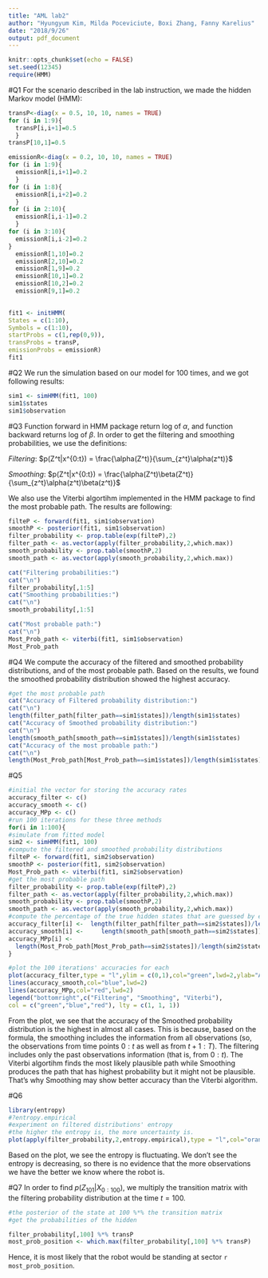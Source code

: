 ```yaml
---
title: "AML lab2"
author: "Hyungyum Kim, Milda Poceviciute, Boxi Zhang, Fanny Karelius"
date: "2018/9/26"
output: pdf_document
---
```


```r
knitr::opts_chunk$set(echo = FALSE)
set.seed(12345)
require(HMM)
```

#Q1
For the scenario described in the lab instruction, we made the hidden Markov model (HMM):

```r
transP<-diag(x = 0.5, 10, 10, names = TRUE)
for (i in 1:9){
  transP[i,i+1]=0.5
  }
transP[10,1]=0.5

emissionR<-diag(x = 0.2, 10, 10, names = TRUE)
for (i in 1:9){
  emissionR[i,i+1]=0.2
  }
for (i in 1:8){
  emissionR[i,i+2]=0.2
  }
for (i in 2:10){
  emissionR[i,i-1]=0.2
  }
for (i in 3:10){
  emissionR[i,i-2]=0.2
}
  emissionR[1,10]=0.2
  emissionR[2,10]=0.2
  emissionR[1,9]=0.2
  emissionR[10,1]=0.2
  emissionR[10,2]=0.2
  emissionR[9,1]=0.2

  
fit1 <- initHMM(
States = c(1:10),
Symbols = c(1:10),
startProbs = c(1,rep(0,9)),
transProbs = transP,
emissionProbs = emissionR)
fit1
```
#Q2
We run the simulation based on our model for 100 times, and we got following results:

```r
sim1 <- simHMM(fit1, 100)
sim1$states
sim1$observation
```
#Q3
Function forward in HMM package return log of $\alpha$, and function backward returns log of $\beta$. In order to get the filtering and smoothing probabilities, we use the definitions:

*Filtering*: $p(Z^t|x^{0:t}) = \frac{\alpha(Z^t)}{\sum_{z^t}\alpha(z^t)}$

*Smoothing*: $p(Z^t|x^{0:t}) = \frac{\alpha(Z^t)\beta(Z^t)}{\sum_{z^t}\alpha(z^t)\beta(z^t)}$

We also use the Viterbi algortihm implemented in the HMM package to find the most probable path. The results are following:

```r
filteP <- forward(fit1, sim1$observation)
smoothP <- posterior(fit1, sim1$observation)
filter_probability <- prop.table(exp(filteP),2)
filter_path <- as.vector(apply(filter_probability,2,which.max))
smooth_probability <- prop.table(smoothP,2)
smooth_path <- as.vector(apply(smooth_probability,2,which.max))

cat("Filtering probabilities:")
cat("\n")
filter_probability[,1:5]
cat("Smoothing probabilities:")
cat("\n")
smooth_probability[,1:5]

cat("Most probable path:")
cat("\n")
Most_Prob_path <- viterbi(fit1, sim1$observation)
Most_Prob_path

```
#Q4
We compute the accuracy of the filtered and smoothed probability distributions, and of the most probable path. Based on the results, we found the smoothed probability distribution showed the highest accuracy.
```r
#get the most probable path
cat("Accuracy of Filtered probability distribution:")
cat("\n")
length(filter_path[filter_path==sim1$states])/length(sim1$states)
cat("Accuracy of Smoothed probability distribution:")
cat("\n")
length(smooth_path[smooth_path==sim1$states])/length(sim1$states)
cat("Accuracy of the most probable path:")
cat("\n")
length(Most_Prob_path[Most_Prob_path==sim1$states])/length(sim1$states)
```

#Q5
```r
#initial the vector for storing the accuracy rates
accuracy_filter <- c()
accuracy_smooth <- c()
accuracy_MPp <- c()
#run 100 iterations for these three methods
for(i in 1:100){
#simulate from fitted model
sim2 <- simHMM(fit1, 100)
#compute the filtered and smoothed probability distributions
filteP <- forward(fit1, sim2$observation)
smoothP <- posterior(fit1, sim2$observation)
Most_Prob_path <- viterbi(fit1, sim2$observation)
#get the most probable path
filter_probability <- prop.table(exp(filteP),2)
filter_path <- as.vector(apply(filter_probability,2,which.max))
smooth_probability <- prop.table(smoothP,2)
smooth_path <- as.vector(apply(smooth_probability,2,which.max))
#compute the percentage of the true hidden states that are guessed by each method.
accuracy_filter[i] <-  length(filter_path[filter_path==sim2$states])/length(sim2$states)
accuracy_smooth[i] <-     length(smooth_path[smooth_path==sim2$states])/length(sim2$states)
accuracy_MPp[i] <- 
  length(Most_Prob_path[Most_Prob_path==sim2$states])/length(sim2$states)
}

#plot the 100 iterations' accuracies for each
plot(accuracy_filter,type = "l",ylim = c(0,1),col="green",lwd=2,ylab="Accuracy")
lines(accuracy_smooth,col="blue",lwd=2)
lines(accuracy_MPp,col="red",lwd=2)
legend("bottomright",c("Filtering", "Smoothing", "Viterbi"),
col = c("green","blue","red"), lty = c(1, 1, 1))
```

From the plot, we see that the accuracy of the Smoothed probability distribution is the highest in almost all cases. This is because, based on the formula, the smoothing includes the information from all observations (so, the observations from time points $0:t$ as well as from $t+1:T$). The filtering includes only the past observations information (that is, from $0:t$). The Viterbi algortihm finds the most likely plausible path while Smoothing produces the path that has highest probability but it might not be plausible. That's why Smoothing may show better accuracy than the Viterbi algorithm.

#Q6
```r
library(entropy)
#?entropy.empirical
#experiment on filtered distributions' entropy
#the higher the entropy is, the more uncertainty is.
plot(apply(filter_probability,2,entropy.empirical),type = "l",col="orange",lwd=2,ylab="Entropy",xlab="Steps")
```

Based on the plot, we see the entropy is fluctuating. We don't see the entropy is decreasing, so there is no evidence that the more observations we have the better we know where the robot is.

#Q7
In order to find $p(Z_{101}|X_{0:100})$, we multiply the transition matrix with the filtering probability distribution at the time $t=100$.
```r
#the posterior of the state at 100 %*% the transition matrix
#get the probabilities of the hidden

filter_probability[,100] %*% transP
most_prob_position <- which.max(filter_probability[,100] %*% transP)
```

Hence, it is most likely that the robot would be standing at sector `r most_prob_position`.